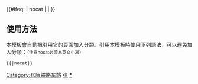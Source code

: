 {{鐵道路線|
| 模板名稱 = 张唐铁路
| 名稱 = [[张唐铁路]]
| 代表色 = #0033c9
| Logo = [[File:China Railways.svg|17px]]
| 背景顏色 = #FFFFFF
| 車站列表 = [[孔家庄站|孔家庄]] - [[沙岭子西站|沙岭子西]] - [[赵川站|赵川]] - [[龙关站|龙关]] - [[赤城站 (中国)|赤城]] - [[杨木栅子站|杨木栅子]] - [[丰宁站|丰宁]] - [[塔黄旗东站|塔黄旗东]] - [[滦平东站|滦平东]] - [[承德西站|承德西]] - [[李家营站|李家营]] - [[半壁山站|半壁山]] - [[团瓢庄站|团瓢庄]] - [[丰润西站|丰润西]] - [[唐山西站|唐山西]] - [[丰南南站|丰南南]] - [[唐海站|唐海]] - ''[[曹妃甸北站|曹妃甸北]]''
}}
<includeonly>{{#ifeq: {{{1}}} | nocat | <!--空--> | [[Category:张唐铁路车站]] }}</includeonly><noinclude>

==使用方法==
本模板會自動把引用它的頁面加入分類。引用本模板時使用下列語法，可以避免加入分類：<small>（注意nocat必須為英文小寫）</small>
 <nowiki>{{</nowiki>{{PAGENAME}}<nowiki>|nocat}}</nowiki>
[[Category:中國鐵路路線模板|张]]
[[Category:张唐铁路车站|*]]
</noinclude>